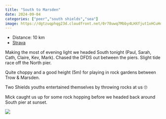 ```yaml
---
title: "South to Marsden"
date: 2024-09-04
categories: ["peer","south shields","sea"]
image: https://dgtzuqphqg23d.cloudfront.net/0r78uwq7Mbby4LHXfjut1xHCuHq9CFMa_WiUBFq0lSQ-768x511.jpg
---
```


- Distance: 10 km
- [Strava](https://www.strava.com/activities/12327006515)

Making the most of evening light we headed South tonight (Paul, Sarah, Cath, Claire, Kev, Mark). Chased the DFDS out between  the piers. Slight tide race off the North pier. 

Quite choppy and a good height (5m) for playing in rock gardens between Trow & Marsden.
 
Two Shields youths entertained themselves by throwing rocks at us 🙄

Mick caught us up for some rock hopping before we headed back around South pier at sunset.


![](https://dgtzuqphqg23d.cloudfront.net/0r78uwq7Mbby4LHXfjut1xHCuHq9CFMa_WiUBFq0lSQ-768x511.jpg)



